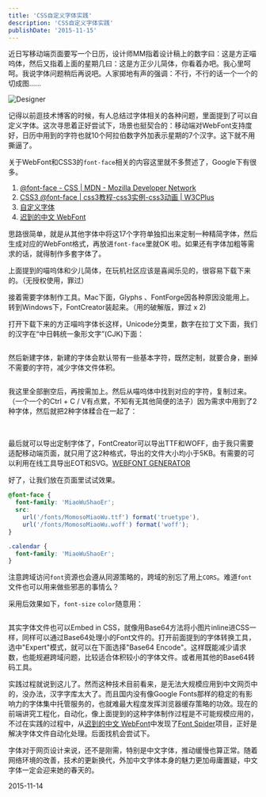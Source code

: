 ```yaml
---
title: 'CSS自定义字体实践'
description: 'CSS自定义字体实践'
publishDate: '2015-11-15'
---
```



近日写移动端页面要写一个日历，设计师MM指着设计稿上的数字曰：这是方正喵呜体，然后又指着上面的星期几曰：这是方正少儿简体，你看着办吧。我心里呵呵。我说字体问题稍后再说吧。人家掷地有声的强调：不行，不行的话一个一个的切成图......

<Image
  src="/images/Can-a-Web-Developer-Also-be-a-Web-Designer-1.jpg"
  width={640}
  height={360}
  alt="Designer"
/>

记得以前逛技术博客的时候，有人总结过字体相关的各种问题，里面提到了可以自定义字体。这次寻思着正好尝试下，场景也挺契合的：移动端对WebFont支持度好，日历中用到的字符也就10个阿拉伯数字外加表示星期的7个汉字。这下就不用撕逼了。

关于WebFont和CSS3的`font-face`相关的内容这里就不多赘述了，Google下有很多。

1. [@font-face - CSS | MDN - Mozilla Developer Network](https://developer.mozilla.org/en-US/docs/Web/CSS/@font-face)
2. [CSS3 @font-face | css3教程-css3实例-css3动画 | W3CPlus](http://www.w3cplus.com/content/css3-font-face)
3. [自定义字体](https://leohxj.gitbooks.io/front-end-database/content/html-and-css-advance/custom-fonts.html)
4. [迟到的中文 WebFont](http://www.w3ctech.com/topic/669)

思路很简单，就是从其他字体中将这17个字符单独扣出来定制一种精简字体，然后生成对应的WebFont格式，再放进`font-face`里就OK 啦。如果还有字体加粗等需求的话，就得制作多套字体了。

上面提到的喵呜体和少儿简体，在玩机社区应该是喜闻乐见的，很容易下载下来的。（无授权使用，罪过）

接着需要字体制作工具。Mac下面，Glyphs 、FontForge因各种原因没能用上。转到Windows下，FontCreator装起来。（用的破解版，罪过 x 2)

打开下载下来的方正喵呜字体长这样，Unicode分类里，数字在拉丁文下面，我们的汉字在“中日韩统一象形文字”(CJK)下面：

<Image src="/images/2.PNG" width={1151} height={752} alt="" />

然后新建字体，新建的字体会默认带有一些基本字符，既然定制，就要合身，删掉不需要的字符，减少字体文件体积。

<Image src="/images/3.PNG" width={1151} height={752} alt="" />

我这里全部删空后，再按需加上。然后从喵呜体中找到对应的字符，复制过来。（一个一个的Ctrl + C / V有点累，不知有无其他简便的法子）因为需求中用到了2种字体，然后就把2种字体糅合在一起了：

<Image src="/images/compare.jpg" width={5120} height={2549} alt="" />

<Image src="/images/1.PNG" width={1151} height={752} alt="" />

最后就可以导出定制字体了，FontCreator可以导出TTF和WOFF，由于我只需要适配移动端页面，就只用了这2种格式，导出的文件大小均小于5KB。有需要的可以利用在线工具导出EOT和SVG。[WEBFONT GENERATOR](http://www.fontsquirrel.com/tools/webfont-generator)

好了，让我们放在页面里试试效果。

```css
@font-face {
  font-family: 'MiaoWuShaoEr';
  src:
    url('/fonts/MomosoMiaoWu.ttf') format('truetype'),
    url('/fonts/MomosoMiaoWu.woff') format('woff');
}

.calendar {
  font-family: 'MiaoWuShaoEr';
}
```

注意跨域访问`font`资源也会遵从同源策略的，跨域的别忘了用上`CORS`。难道`font`文件也可以用来做些邪恶的事情么？

采用后效果如下，`font-size` `color`随意用：

<Image src="/images/demo.jpg" width={594} height={428} alt="" />

其实字体文件也可以Embed in CSS，就像用Base64方法将小图片inline进CSS一样，同样可以通过Base64处理小的Font文件的。打开前面提到的字体转换工具，选中"Expert"模式，就可以在下面选择"Base64 Encode"。这样既能减少请求数，也能规避跨域问题，比较适合体积较小的字体文件。或者用其他的Base64转码工具。

实践过程就说到这儿了。然而这种技术目前看来，是无法大规模应用到中文网页中的，没办法，汉字字库太大了。而且国内没有像Google Fonts那样的稳定的有影响力的字体集中托管服务的，也就难最大程度发挥浏览器缓存策略的功效。现在的前端讲究工程化，自动化，像上面提到的这种字体制作过程是不可能规模应用的，不过在实践的过程中，从[迟到的中文 WebFont](http://www.w3ctech.com/topic/669)中发现了[Font Spider](http://font-spider.org/)项目，正好是解决字体文件自动化处理。后面找机会尝试下。

字体对于网页设计来说，还不是刚需，特别是中文字体，推动缓慢也算正常。随着网络环境的改善，技术的更新换代，外加中文字体本身的魅力更加毋庸置疑，中文字体一定会迎来她的春天的。

2015-11-14
